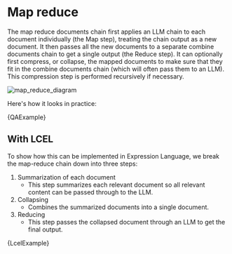 # Map reduce


The map reduce documents chain first applies an LLM chain to each document individually (the Map step), treating the chain output as a new document. It then passes all the new documents to a separate combine documents chain to get a single output (the Reduce step). It can optionally first compress, or collapse, the mapped documents to make sure that they fit in the combine documents chain (which will often pass them to an LLM). This compression step is performed recursively if necessary.

![map_reduce_diagram](/img/map_reduce.jpg)

Here's how it looks in practice:

<CodeBlock language="typescript">{QAExample}</CodeBlock>

## With LCEL

To show how this can be implemented in Expression Language, we break the map-reduce chain down into three steps:

1. Summarization of each document
   - This step summarizes each relevant document so all relevant content can be passed through to the LLM.
2. Collapsing
   - Combines the summarized documents into a single document.
3. Reducing
   - This step passes the collapsed document through an LLM to get the final output.

<CodeBlock language="typescript">{LcelExample}</CodeBlock>
